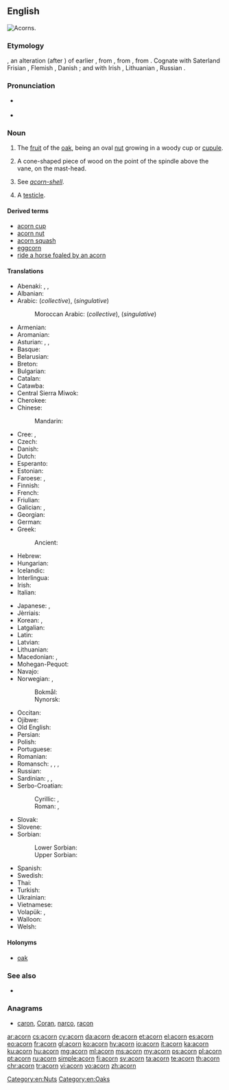 ==English==
[[Image:Quercus_falcata_acorns.jpg|thumb|right|Acorns.]]
{{slim-wikipedia|Acorn (disambiguation)}}

===Etymology===
{{etyl|enm|en}} {{term|acorne|lang=enm}}, an alteration (after {{term|corn|lang=en}}) of earlier {{term|akern|lang=enm}}, from {{etyl|ang|en}} {{term|æcern||acorn, oak-mast|lang=ang}}, from {{etyl|gem-pro|en}} {{m|gem-pro|*akraną}}, from {{etyl|ine-pro|en}} {{m|ine-pro|*h₂ógeh₂-||berry}}. Cognate with Saterland Frisian {{term|Äkkene|lang=stq}}, Flemish {{term|aker|lang=nl}}, Danish {{term|agern|lang=da}}; and with Irish {{term|áirne||sloe|lang=ga}}, Lithuanian {{m|lt|úoga}}, Russian {{term|ягода||berry|tr=jágoda|lang=ru}}.

===Pronunciation===
* {{a|US}} {{IPA|/ˈeɪkɔɹn/}}
* {{audio|en-us-acorn.ogg|Audio (US)|lang=en}}

===Noun===
{{en-noun}}

# The [[fruit]] of the [[oak]], being an oval [[nut]] growing in a woody cup or [[cupule]].
# {{context|nautical|lang=en}} A cone-shaped piece of wood on the point of the spindle above the vane, on the mast-head.
# {{context|zoology|lang=en}} See ''[[acorn-shell]]''.
# {{context|slang|usually in plural|lang=en}} A [[testicle]].

====Derived terms====
* [[acorn cup]]
* [[acorn nut]]
* [[acorn squash]]
* [[eggcorn]]
* [[ride a horse foaled by an acorn]]

====Translations====
{{trans-top|fruit of the oak tree}}
* Abenaki: {{t|abe|anaskemen}} {{qualifier|red or black oak acorn; literally "oak berry"}}, {{t|abe|anaskebagôn}} {{qualifier|red or black oak acorn; literally "oak nut"}}, {{t|abe|wachil}} {{qualifier|white oak acorn}}
* Albanian: {{t|sq|lende|f}}
* Arabic: {{t|ar|بلوط|m|tr=ballūṭ|sc=Arab}} (''collective''), {{t|ar|بلوطة|f|tr=ballūṭa|sc=Arab}} (''singulative'')
*: Moroccan Arabic: {{t|ary|بلوط|m|tr=belloṭ|alt=بلّوط|sc=Arab}} (''collective''), {{t|ary|بلوطة|f|tr=belloṭa|alt=بلّوطة|sc=Arab}} (''singulative'')
* Armenian: {{t|hy|կաղին|tr=kaġin}}
* Aromanian: {{t|rup|gljindã|f}}
* Asturian: {{t|ast|llande|m}}, {{t|ast|abeyota|f}}, {{t|ast|abellota|f}}
* Basque: {{t+|eu|ezkur}}
* Belarusian: {{t|be|жолуд|m|tr=žólud|sc=Cyrl}}
* Breton: {{t+|br|mez|f|alt=mezenn}}
* Bulgarian: {{t+|bg|жълъд|m|tr=žǎ̀lǎd}}
* Catalan: {{t|ca|gla|f}}
* Catawba: {{t|chc|tumo}} {{qualifier|plural}}
* Central Sierra Miwok: {{t|csm|watýkˑa-}}
* Cherokee: {{t|chr|ᎬᎴ|tr=gvle|sc=Cher}}
* Chinese:
*: Mandarin: {{t+|cmn|橡子|tr=xiàngzǐ}}
* Cree: {{t|cr|ᒥᐢᑎᑯᒥᐣ|tr=mistikomin|sc=Cans}} {{qualifier|literally "oak berry"}}, {{t|cr|ᒥᐢᑎᑯᐹᑲᐣ|tr=mistikopâkan|sc=Cans}} {{qualifier|literally "oak nut"}}
* Czech: {{t+|cs|žalud|m}}
* Danish: {{t+|da|agern|n}}
* Dutch: {{t+|nl|eikel|m}}
* Esperanto: {{t|eo|glano}}
* Estonian: {{t|et|tammetõru}}
* Faroese: {{t|fo|akarn|n}}, {{t|fo|eikinøt|f}}
* Finnish: {{t+|fi|tammenterho}}
* French: {{t+|fr|gland|m}}
* Friulian: {{t|fur|gland}}
* Galician: {{t|gl|belota|f}}, {{t|gl|landra|f}}
* Georgian: {{t|ka|რკო|tr=rko|sc=Geor}}
* German: {{t+|de|Eichel|f}}
* Greek: {{t+|el|βελανίδι|n|tr=velanídi}}
*: Ancient: {{t|grc|βάλανος|f|tr=bálanos|sc=polytonic}}
* Hebrew: {{t+|he|בלוט|m|tr=balút|sc=Hebr}}
* Hungarian: {{t+|hu|makk}}
* Icelandic: {{t|is|akarn|n}}
* Interlingua: {{t|ia|glande}}
* Irish: {{t|ga|dearcán|m}}
* Italian: {{t+|it|ghianda|f}}
{{trans-mid}}
* Japanese: {{t+|ja|どんぐり|tr=donguri|sc=Jpan}}, {{t+|ja|団栗|tr=どんぐり, donguri|sc=Jpan}}
* Jèrriais: {{t|roa-jer|tchênelle|f}}
* Korean: {{t|ko|에이콘|tr=eikon|sc=Kore}}, {{t+|ko|도토리|tr=dotori|sc=Kore}}
* Latgalian: {{t|ltg|zeile|f}}
* Latin: {{t|la|glans|f}}
* Latvian: {{t|lv|zīle f}}
* Lithuanian: {{t|lt|gilė|f}}
* Macedonian: {{t|mk|желад|m|tr=žélad}}, {{t|mk|жир|m|tr=žir}}
* Mohegan-Pequot: {{t|xpq|anôhcum}}
* Navajo: {{t|nv|chéchʼil binááʼ}}
* Norwegian: {{t|no|kongle|m|f}}, {{t|no|åkorn|n}}
*: Bokmål: {{t|nb|eikenøtt|m|f}}
*: Nynorsk: {{t|nn|eikenøtt|f}}
* Occitan: {{t|oc|agland}}
* Ojibwe: {{t|oj|mitigomin}}
* Old English: {{t|ang|æcern}}
* Persian: {{t+|fa|بلوط|tr=balut|sc=fa-Arab}}
* Polish: {{t+|pl|żołądź|m}}
* Portuguese: {{t+|pt|bolota|f}}
* Romanian: {{t+|ro|ghindă|f}}
* Romansch: {{t|rm|glogn}}, {{t|rm|glonda}}, {{t|rm|glànd}}, {{t|rm|glanda}}
* Russian: {{t+|ru|жёлудь|m|tr=žóludʹ}}
* Sardinian: {{t|sc|landha}}, {{t|sc|landhe}}, {{t|sc|landi}}
* Serbo-Croatian:
*: Cyrillic: {{t|sh|жи̑р|m}}, {{t|sh|желуд|m|}}
*: Roman: {{t|sh|žȋr|m}}, {{t|sh|želud|m|}}
* Slovak: {{t|sk|žaluď|m}}
* Slovene: {{t+|sl|želod|m}}
* Sorbian:
*: Lower Sorbian: {{t|dsb|žołź|m}}
*: Upper Sorbian: {{t|hsb|žołdź|m}}
* Spanish: {{t+|es|bellota|f}}
* Swedish: {{t|sv|ekollon|n}}
* Thai: {{t|th|ผลต้นโอ๊ก|tr=pŏn dtôn óhk|sc=Thai}}
* Turkish: {{t+|tr|palamut}}
* Ukrainian: {{t+|uk|жолудь|m|tr=žóludʹ|sc=Cyrl}}
* Vietnamese: {{t|vi|quả đầu}}
* Volapük: {{t+|vo|kvär}}, {{qualifier|older word, obsolete}} {{t|vo|gölogafluk}}
* Walloon: {{t+|wa|gland|f}}
* Welsh: {{t+|cy|mesen|f}}
{{trans-bottom}}

====Holonyms====
* {{sense|fruit of an oak}} [[oak]]

===See also===
* {{pedia}}

===Anagrams===
* [[caron#English|caron]], [[Coran#English|Coran]], [[narco#English|narco]], [[racon#English|racon]]

[[Category:en:Nuts]]
[[Category:en:Oaks]]

[[ar:acorn]]
[[cs:acorn]]
[[cy:acorn]]
[[da:acorn]]
[[de:acorn]]
[[et:acorn]]
[[el:acorn]]
[[es:acorn]]
[[eo:acorn]]
[[fr:acorn]]
[[gl:acorn]]
[[ko:acorn]]
[[hy:acorn]]
[[io:acorn]]
[[it:acorn]]
[[ka:acorn]]
[[ku:acorn]]
[[hu:acorn]]
[[mg:acorn]]
[[ml:acorn]]
[[ms:acorn]]
[[my:acorn]]
[[ps:acorn]]
[[pl:acorn]]
[[pt:acorn]]
[[ru:acorn]]
[[simple:acorn]]
[[fi:acorn]]
[[sv:acorn]]
[[ta:acorn]]
[[te:acorn]]
[[th:acorn]]
[[chr:acorn]]
[[tr:acorn]]
[[vi:acorn]]
[[vo:acorn]]
[[zh:acorn]]